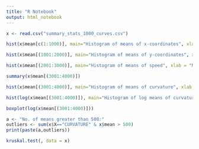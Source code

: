 ```yaml
---
title: "R Notebook"
output: html_notebook
---
```


```r
x <- read.csv("summary_stats_1000_curves.csv")
```



```r
hist(x$mean[c(1:1000)], main="Histogram of means of x-coordinates", xlab = "Means")
```

```r
hist(x$mean[(1001:2000)], main="Histogram of means of y-coordinates", xlab = "Means")
```

```r
hist(x$mean[(2001:3000)], main="Histogram of means of speed", xlab = "Means")
```
```r
summary(x$mean[(3001:4000)])

hist(x$mean[(3001:4000)], main="Histogram of means of curvature", xlab = "Means", xlim=range(0,500), breaks = 1000)

hist(log(x$mean[(3001:4000)]), main="Histogram of log means of curvature", xlab = "Means")

boxplot(log(x$mean[(3001:4000)]))

a <- "No. of means greater than 500:"
outliers <- sum(x$X=="CURVATURE" & x$mean > 500)
print(paste(a,outliers))
```

```r
kruskal.test(, data = x)
```


